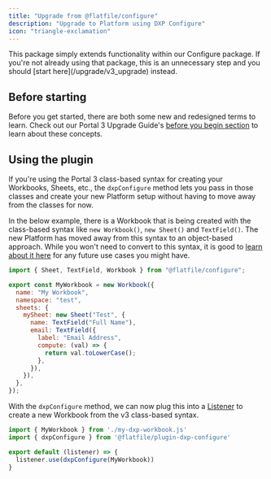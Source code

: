 ```yaml
---
title: "Upgrade from @flatfile/configure"
description: "Upgrade to Platform using DXP Configure"
icon: "triangle-exclamation"
---
```

<Warning>
    This package simply extends functionality within our Configure package. If you're not already using that package, this is an unnecessary step and you should [start here](/upgrade/v3_upgrade) instead.
</Warning>

## Before starting
Before you get started, there are both some new and redesigned terms to learn. Check out our Portal 3 Upgrade Guide's [before you begin section](/upgrade/v3_upgrade#before-you-begin) to learn about these concepts.

## Using the plugin
If you're using the Portal 3 class-based syntax for creating your Workbooks, Sheets, etc., the `dxpConfigure` method lets you pass in those classes and create your new Platform setup without having to move away from the classes for now.

In the below example, there is a Workbook that is being created with the class-based syntax like `new Workbook()`, `new Sheet()` and `TextField()`. The new Platform has moved away from this syntax to an object-based approach. While you won't need to convert to this syntax, it is good to [learn about it here](/upgrade/v3_upgrade#fields-data-types-and-the-new-way-to-create-them) for any future use cases you might have.

```js my-dxp-workbook.js
import { Sheet, TextField, Workbook } from "@flatfile/configure";

export const MyWorkbook = new Workbook({
  name: "My Workbook",
  namespace: "test",
  sheets: {
    mySheet: new Sheet("Test", {
      name: TextField("Full Name"),
      email: TextField({
        label: "Email Address",
        compute: (val) => {
          return val.toLowerCase();
        },
      }),
    }),
  },
});
```

With the `dxpConfigure` method, we can now plug this into a [Listener](/quickstart/meet-the-listener) to create a new Workbook from the v3 class-based syntax.

```js listener.js
import { MyWorkbook } from './my-dxp-workbook.js'
import { dxpConfigure } from '@flatfile/plugin-dxp-configure'

export default (listener) => {
  listener.use(dxpConfigure(MyWorkbook))
}
```
